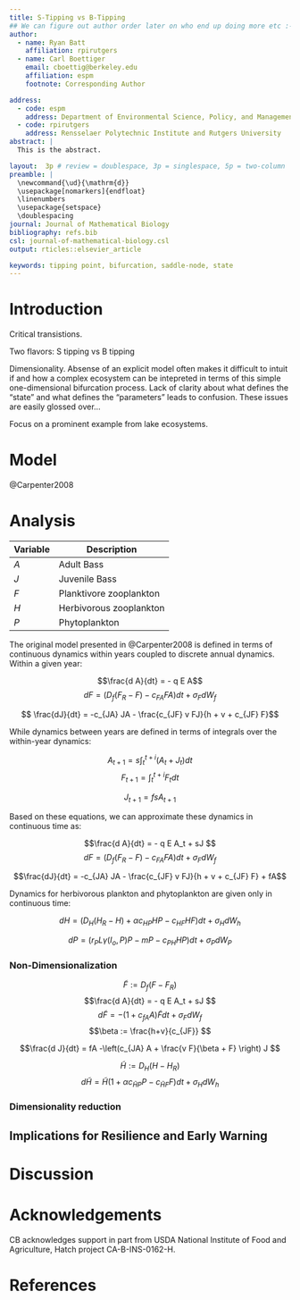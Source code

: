 ```yaml
---
title: S-Tipping vs B-Tipping
## We can figure out author order later on who end up doing more etc :-)
author:
  - name: Ryan Batt
    affiliation: rpirutgers
  - name: Carl Boettiger
    email: cboettig@berkeley.edu
    affiliation: espm
    footnote: Corresponding Author

address:
  - code: espm
    address: Department of Environmental Science, Policy, and Management, University of California, Berkeley, CA 94720
  - code: rpirutgers
    address: Rensselaer Polytechnic Institute and Rutgers University
abstract: |
  This is the abstract.

layout:  3p # review = doublespace, 3p = singlespace, 5p = two-column
preamble: |
  \newcommand{\ud}{\mathrm{d}}
  \usepackage[nomarkers]{endfloat}
  \linenumbers
  \usepackage{setspace}
  \doublespacing
journal: Journal of Mathematical Biology
bibliography: refs.bib
csl: journal-of-mathematical-biology.csl
output: rticles::elsevier_article

keywords: tipping point, bifurcation, saddle-node, state
---
```



# Introduction

Critical transistions.

Two flavors: S tipping vs B tipping

Dimensionality.  Absense of an explicit model often makes it difficult to intuit if and how a complex ecosystem can be intepreted in terms of this simple one-dimensional bifurcation process.  Lack of clarity about what defines the "state" and what defines the "parameters" leads to confusion.  These issues are easily glossed over...

Focus on a prominent example from lake ecosystems.


# Model

@Carpenter2008

# Analysis 

Variable | Description
-------- | ----------------
 $A$     | Adult Bass
 $J$     | Juvenile Bass
 $F$     | Planktivore zooplankton
 $H$     | Herbivorous zooplankton
 $P$     | Phytoplankton
 

The original model presented in @Carpenter2008 is defined in terms of continuous dynamics within years coupled to discrete annual dynamics.  Within a given year:
 
$$\frac{d A}{dt} = - q E A$$
$$d F = \left(D_f (F_R - F) - c_{FA} FA \right) dt  + \sigma_F dW_f$$

$$ \frac{dJ}{dt} = -c_{JA} JA - \frac{c_{JF} v FJ}{h + v + c_{JF} F}$$ 


While dynamics between years are defined in terms of integrals over the within-year dynamics:

$$A_{t+1} = s \int_t^{t+i} \left(A_{t} + J_{t} \right) dt $$
$$F_{t+1} = \int_t^{t+i} F_{t} dt $$

$$J_{t+1} = fsA_{t+1}$$

Based on these equations, we can approximate these dynamics in continuous time as: 

$$\frac{d A}{dt} = - q E A_t + sJ $$
$$d F = \left(D_f (F_R - F) - c_{FA} FA \right) dt  + \sigma_F dW_f$$


$$\frac{dJ}{dt} = -c_{JA} JA - \frac{c_{JF} v FJ}{h + v + c_{JF} F} + fA$$




Dynamics for herbivorous plankton and phytoplankton are given only in continuous time:

$$dH = \left(D_H (H_R - H) + \alpha c_{HP} HP - c_{HF} HF\right) dt + \sigma_H dW_h$$

$$dP = \left( r_P L \gamma(I_o, P) P  - m P - c_{PH} HP \right) dt + \sigma_P dW_P$$

### Non-Dimensionalization


$$\tilde F := D_f (F - F_R) $$
$$\frac{d A}{dt} = - q E A_t + sJ $$
$$d \tilde F = - \left(1 + c_{fA} A \right) \tilde F  dt  + \sigma_F dW_f$$
$$\beta := \frac{h+v}{c_{JF}} $$

$$\frac{d J}{dt} = fA -\left(c_{JA} A + \frac{v F}{\beta + F} \right) J $$


$$\tilde H := D_H (H - H_R) $$
$$d \tilde H = \tilde H \left(1 + \alpha c_{\tilde HP} P - c_{\tilde HF} F\right) dt + \sigma_H dW_h$$


### Dimensionality reduction

## Implications for Resilience and Early Warning

# Discussion

# Acknowledgements

CB acknowledges support in part from USDA National Institute of Food and Agriculture, Hatch project CA-B-INS-0162-H.


\newpage

# References 



